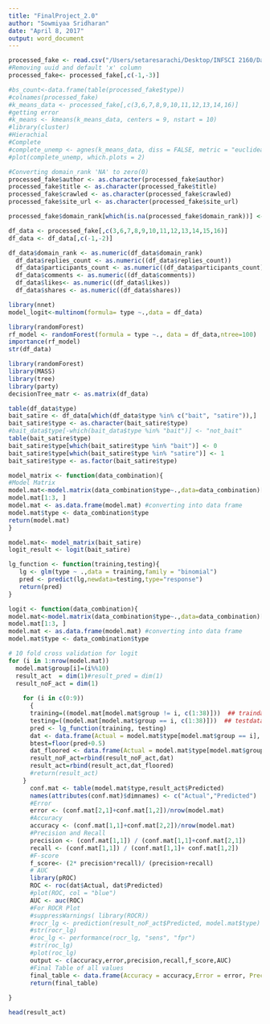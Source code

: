 ```yaml
---
title: "FinalProject_2.0"
author: "Sowmiyaa Sridharan"
date: "April 8, 2017"
output: word_document
---
```


```r
processed_fake <- read.csv("/Users/setaresarachi/Desktop/INFSCI 2160/DataMiningFinalProject/preprocessed_fake.csv")
#Removing uuid and default 'x' column
processed_fake<- processed_fake[,c(-1,-3)]

#bs_count<-data.frame(table(processed_fake$type))
#colnames(processed_fake)
#k_means_data <- processed_fake[,c(3,6,7,8,9,10,11,12,13,14,16)]
#getting error
#k_means <- kmeans(k_means_data, centers = 9, nstart = 10)
#library(cluster)
#Hierachial
#Complete
#complete_unemp <- agnes(k_means_data, diss = FALSE, metric = "euclidean", method = "complete")
#plot(complete_unemp, which.plots = 2)
```

```r
#Converting domain_rank 'NA' to zero(0)
processed_fake$author <- as.character(processed_fake$author)
processed_fake$title <- as.character(processed_fake$title)
processed_fake$crawled <- as.character(processed_fake$crawled)
processed_fake$site_url <- as.character(processed_fake$site_url)

processed_fake$domain_rank[which(is.na(processed_fake$domain_rank))] <- 0

df_data <- processed_fake[,c(3,6,7,8,9,10,11,12,13,14,15,16)]
df_data <- df_data[,c(-1,-2)]

df_data$domain_rank <- as.numeric(df_data$domain_rank)
  df_data$replies_count <- as.numeric((df_data$replies_count))
  df_data$participants_count <- as.numeric((df_data$participants_count))
  df_data$comments <- as.numeric((df_data$comments))
  df_data$likes<- as.numeric((df_data$likes))
  df_data$shares <- as.numeric((df_data$shares))
```
  
```r
library(nnet)
model_logit<-multinom(formula= type ~.,data = df_data)
```

```r
library(randomForest)
rf_model <- randomForest(formula = type ~., data = df_data,ntree=100)
importance(rf_model)
str(df_data)
```

```r
library(randomForest)
library(MASS) 
library(tree)
library(party)
decisionTree_matr <- as.matrix(df_data)

```

```r
table(df_data$type)
bait_satire <- df_data[which(df_data$type %in% c("bait", "satire")),]
bait_satire$type <- as.character(bait_satire$type)
#bait_data$type[-which(bait_data$type %in% "bait")] <- "not_bait"
table(bait_satire$type)
bait_satire$type[which(bait_satire$type %in% "bait")] <- 0
bait_satire$type[which(bait_satire$type %in% "satire")] <- 1
bait_satire$type <- as.factor(bait_satire$type)
```

```r
model_matrix <- function(data_combination){
#Model Matrix
model.mat<-model.matrix(data_combination$type~.,data=data_combination)[,-1]
model.mat[1:3, ]
model.mat <- as.data.frame(model.mat) #converting into data frame
model.mat$type <- data_combination$type 
return(model.mat)
}
```

```r
model.mat<- model_matrix(bait_satire)
logit_result <- logit(bait_satire)

```

```r
lg_function <- function(training,testing){
   lg <- glm(type ~ .,data = training,family = "binomial")
   pred <- predict(lg,newdata=testing,type="response")
   return(pred)
}
```

```r
logit <- function(data_combination){
model.mat<-model.matrix(data_combination$type~.,data=data_combination)[,-1]
model.mat[1:3, ]
model.mat <- as.data.frame(model.mat) #converting into data frame
model.mat$type <- data_combination$type 

# 10 fold cross validation for logit
for (i in 1:nrow(model.mat))
  model.mat$group[i]=(i%%10)
  result_act  = dim(1)#result_pred = dim(1)
  result_noF_act = dim(1)
  
    for (i in c(0:9)) 
      {
      training=((model.mat[model.mat$group != i, c(1:38)]))  ## traindata 
      testing=((model.mat[model.mat$group == i, c(1:38)]))  ## testdata
      pred <- lg_function(training, testing)
      dat <- data.frame(Actual = model.mat$type[model.mat$group == i], Predicted = pred)
      btest=floor(pred+0.5) 
      dat_floored <- data.frame(Actual = model.mat$type[model.mat$group == i], Predicted = btest)
      result_noF_act=rbind(result_noF_act,dat)
      result_act=rbind(result_act,dat_floored)
      #return(result_act)
    }
      conf.mat <- table(model.mat$type,result_act$Predicted)
      names(attributes(conf.mat)$dimnames) <- c("Actual","Predicted")
      #Error
      error <- (conf.mat[2,1]+conf.mat[1,2])/nrow(model.mat)
      #Accuracy
      accuracy <- (conf.mat[1,1]+conf.mat[2,2])/nrow(model.mat)
      #Precision and Recall
      precision <- (conf.mat[1,1]) / (conf.mat[1,1]+conf.mat[2,1])
      recall <- (conf.mat[1,1]) / (conf.mat[1,1]+ conf.mat[1,2]) 
      #F-score
      f_score<- (2* precision*recall)/ (precision+recall)
      # AUC
      library(pROC)
      ROC <- roc(dat$Actual, dat$Predicted)
      #plot(ROC, col = "blue")
      AUC <- auc(ROC)
      #For ROCR Plot
      #suppressWarnings( library(ROCR))
      #rocr_lg <- prediction(result_noF_act$Predicted, model.mat$type)
      #str(rocr_lg)
      #roc_lg <- performance(rocr_lg, "sens", "fpr")
      #str(roc_lg)
      #plot(roc_lg)
      output <- c(accuracy,error,precision,recall,f_score,AUC)
      #Final Table of all values
      final_table <- data.frame(Accuracy = accuracy,Error = error, Precision = precision, Recall = recall,F_Score =          f_score, AUC = AUC )
      return(final_table)
  
}

head(result_act)
```



